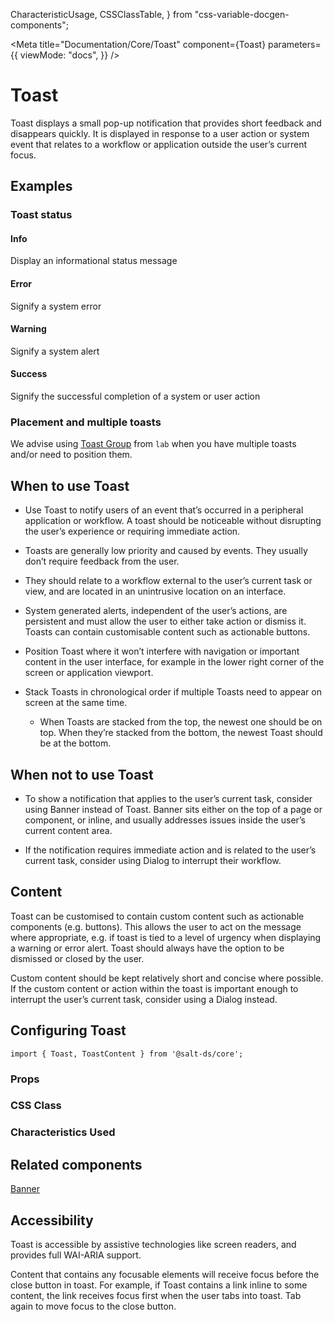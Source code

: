   CharacteristicUsage,
  CSSClassTable,
} from "css-variable-docgen-components";

<Meta
  title="Documentation/Core/Toast"
  component={Toast}
  parameters={{
    viewMode: "docs",
  }}
/>

# Toast

Toast displays a small pop-up notification that provides short feedback and disappears quickly. It is displayed in response to a user action or system event that relates to a workflow or application outside the user’s current focus.

## Examples

### Toast status

#### Info

Display an informational status message

<Canvas>
  <Story id="core-toast--info" />
</Canvas>

#### Error

Signify a system error

<Canvas>
  <Story id="core-toast--error" />
</Canvas>

#### Warning

Signify a system alert

<Canvas>
  <Story id="core-toast--warning" />
</Canvas>

#### Success

Signify the successful completion of a system or user action

<Canvas>
  <Story id="core-toast--success" />
</Canvas>

### Placement and multiple toasts

We advise using [Toast Group](?path=/story/lab-toast-group--bottom-right) from `lab` when you have multiple toasts and/or need to position them.

## When to use Toast

- Use Toast to notify users of an event that’s occurred in a peripheral application or workflow. A toast should be noticeable without disrupting the user’s experience or requiring immediate action.

- Toasts are generally low priority and caused by events. They usually don’t require feedback from the user.

- They should relate to a workflow external to the user’s current task or view, and are located in an unintrusive location on an interface.

- System generated alerts, independent of the user’s actions, are persistent and must allow the user to either take action or dismiss it. Toasts can contain customisable content such as actionable buttons.

- Position Toast where it won’t interfere with navigation or important content in the user interface, for example in the lower right corner of the screen or application viewport.

- Stack Toasts in chronological order if multiple Toasts need to appear on screen at the same time.

  - When Toasts are stacked from the top, the newest one should be on top. When they’re stacked from the bottom, the newest Toast should be at the bottom.

## When not to use Toast

- To show a notification that applies to the user’s current task, consider using Banner instead of Toast. Banner sits either on the top of a page or component, or inline, and usually addresses issues inside the user’s current content area.

- If the notification requires immediate action and is related to the user’s current task, consider using Dialog to interrupt their workflow.

## Content

Toast can be customised to contain custom content such as actionable components (e.g. buttons). This allows the user to act on the message where appropriate, e.g. if toast is tied to a level of urgency when displaying a warning or error alert. Toast should always have the option to be dismissed or closed by the user.

Custom content should be kept relatively short and concise where possible. If the custom content or action within the toast is important enough to interrupt the user’s current task, consider using a Dialog instead.

<Canvas>
  <Story id="core-toast--default" />
</Canvas>

## Configuring Toast

```
import { Toast, ToastContent } from '@salt-ds/core';
```

### Props

<ArgsTable of={Toast} />

### CSS Class

### Characteristics Used

<CharacteristicUsage of={Toast} />

## Related components

[Banner](?path=/story/documentation-core-banner--docs)

## Accessibility

Toast is accessible by assistive technologies like screen readers, and provides full WAI-ARIA support.

Content that contains any focusable elements will receive focus before the close button in toast. For example, if Toast contains a link inline to some content, the link receives focus first when the user tabs into toast. Tab again to move focus to the close button.

<HelpAndSupport />
